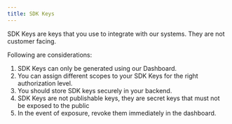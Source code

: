 ```yaml
---
title: SDK Keys
---
```


<Note>
    SDK Keys are keys that you use to integrate with our systems. They are not customer facing.
</Note>

Following are considerations:

1. SDK Keys can only be generated using our Dashboard.
2. You can assign different scopes to your SDK Keys for the right authorization level.
3. You should store SDK keys securely in your backend.
4. SDK Keys are not publishable keys, they are secret keys that must not be exposed to the public
5. In the event of exposure, revoke them immediately in the dashboard.